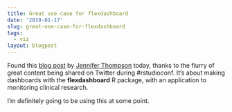 ```yaml
---
title: Great use case for flexdashboard
date: '2019-01-17'
slug: great-use-case-for-flexdashboard
tags:
  - viz
layout: blogpost
---
```


Found this [blog post](https://jenthompson.me/2018/02/09/flexdashboards-monitoring/) by [Jennifer Thompson](https://twitter.com/jent103) today, thanks to the flurry of great content being shared on Twitter during #rstudioconf. It's about making dashboards with the **flexdashboard** R package, with an application to monitoring clinical research.

I'm definitely going to be using this at some point.